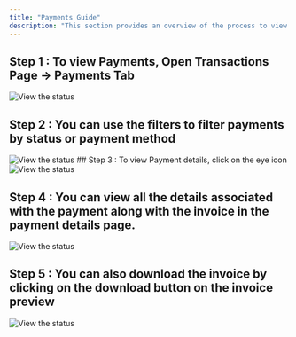 ```yaml
---
title: "Payments Guide"
description: "This section provides an overview of the process to view and manage payments for your Dodo Payments account."
---
```


## Step 1 : To view Payments, Open Transactions Page → Payments Tab 

<Frame>
    <img src="/images/guides/payments/PG 1.webp" alt="View the status"/>
</Frame>


## Step 2 : You can use the filters to filter payments by status or payment method

<Frame>
    <img src="/images/guides/payments/PG 2.webp" alt="View the status"/>
</Frame>
## Step 3 : To view Payment details, click on the eye icon 
<Frame>
    <img src="/images/guides/payments/PG 3.webp" alt="View the status"/>
</Frame>

## Step 4 : You can view all the details associated with the payment along with the invoice in the payment details page. 

<Frame>
    <img src="/images/guides/payments/PG 4.webp" alt="View the status"/>
</Frame>

## Step 5 : You can also download the invoice by clicking on the download button on the invoice preview

<Frame>
    <img src="/images/guides/payments/PG 5.webp" alt="View the status"/>
</Frame>
